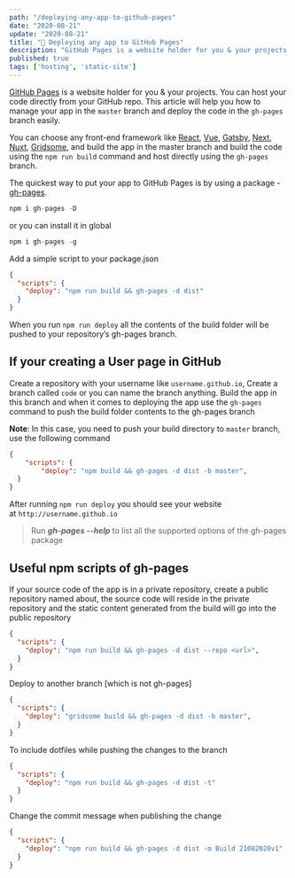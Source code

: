 ```yaml
---
path: "/deploying-any-app-to-github-pages"
date: "2020-08-21"
update: "2020-08-21"
title: "🚀 Deploying any app to GitHub Pages"
description: "GitHub Pages is a website holder for you & your projects. You can host your code directly from your GitHub repo."
published: true
tags: ['hosting', 'static-site']
---
```


[GitHub Pages](https://pages.github.com/) is a website holder for you & your projects. You can host your code directly from your GitHub repo. This article will help you how to manage your app in the `master` branch and deploy the code in the `gh-pages` branch easily.

You can choose any front-end framework like [React](https://reactjs.org/), [Vue](https://vuejs.org/), [Gatsby](http://gatsbyjs.com/), [Next](https://nextjs.org/), [Nuxt](https://nuxtjs.org/), [Gridsome](https://gridsome.org/), and build the app in the master branch and build the code using the `npm run build` command and host directly using the `gh-pages` branch.

The quickest way to put your app to GitHub Pages is by using a package - [gh-pages](https://github.com/tschaub/gh-pages).

```js
npm i gh-pages -D
```

or you can install it in global

```js
npm i gh-pages -g
```

Add a simple script to your package.json

```json:title=package.json
{
  "scripts": {
    "deploy": "npm run build && gh-pages -d dist"
  }
}
```

When you run `npm run deploy` all the contents of the build folder will be pushed to your repository’s gh-pages branch. 

## If your creating a **User page in GitHub**

Create a repository with your username like `username.github.io`, Create a branch called `code` or you can name the branch anything. Build the app in this branch and when it comes to deploying the app use the `gh-pages` command to push the build folder contents to the gh-pages branch

**Note**: In this case, you need to push your build directory to `master` branch, use the following command

```json:title=package.json
{
	"scripts": {
		"deploy": "npm build && gh-pages -d dist -b master",
  }
}
```

After running `npm run deploy` you should see your website at `http://username.github.io`

> Run _**gh-pages --help**_ to list all the supported options of the gh-pages package

## Useful npm scripts of gh-pages

If your source code of the app is in a private repository, create a public repository named about, the source code will reside in the private repository and the static content generated from the build will go into the public repository

```json:title=package.json
{
  "scripts": {
    "deploy": "npm run build && gh-pages -d dist --repo <url>",
  }
}
```

Deploy to another branch [which is not gh-pages]

```json
{
  "scripts": {
    "deploy": "gridsome build && gh-pages -d dist -b master",
  }
}
```

To include dotfiles while pushing the changes to the branch

```json:title=package.json
{
  "scripts": {
    "deploy": "npm run build && gh-pages -d dist -t"
  }
}
```

Change the commit message when publishing the change

```json:title=package.json
{
  "scripts": {
    "deploy": "npm run build && gh-pages -d dist -m Build 21082020v1"
  }
}
```